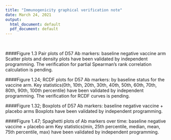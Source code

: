 ```yaml
---
title: "Immunogenicity graphical verification note"
date: March 24, 2021
output:
  html_document: default
  pdf_document: default
---
```


<br>

####Figure 1.3 Pair plots of D57 Ab markers: baseline negative vaccine arm
Scatter plots and density plots have been validated by independent programming.
The verification for partial Spearman's rank correlation calculation is pending. 

####Figure 1.24; RCDF plots for D57 Ab markers: by baseline status for the vaccine arm.
Key statistics(0th, 10th, 20th, 30th, 40th, 50th, 60th, 70th, 80th, 90th, 100th percentile) have been validated by independent programming.
The verification for RCDF curves is pending. 

####Figure 1.32; Boxplots of D57 Ab markers: baseline negative vaccine + placebo arms
Boxplots have been validated by independent programming.

####Figure 1.47; Spaghetti plots of Ab markers over time: baseline negative vaccine + placebo arm
Key statistics(min, 25th percentile, median, mean, 75th percentile, max) have been validated by independent programming.